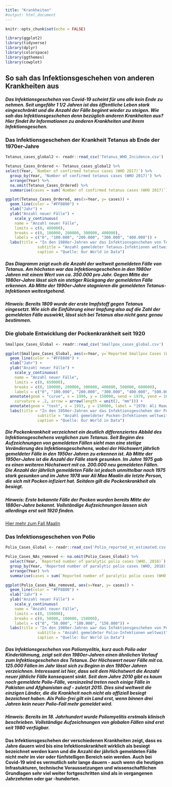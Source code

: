 ```yaml
---
title: "Krankheiten"
#output: html_document
---
```


```r
knitr::opts_chunk$set(echo = FALSE)

library(ggplot2)
library(tidyverse)
library(dplyr)
library(colorspace)
library(ggthemes)
library(cowplot)
```

## So sah das Infektionsgeschehen von anderen Krankheiten aus 

##### Das Infektionsgeschehen von Covid-19 scheint für uns alle kein Ende zu nehmen. Seit ungefähr 1 1/2 Jahren ist das öffentliche Leben stark eingeschränkt und die Anzahl der Fälle beginnt wieder zu steigen. Wie sah das Infektionsgeschehen denn bezüglich anderen Krankheiten aus? Hier findet ihr Informationen zu anderen Krankheiten und ihrem Infektionsgeschen.

### Das Infektionsgeschehen der Krankheit Tetanus ab Ende der 1970er-Jahre

```r
Tetanus_cases_global2 <- readr::read_csv('Tetanus_WHO_Incidence.csv')

Tetanus_Cases_Ordered <- Tetanus_cases_global2 %>%  
select(Year, `Number of confirmed tetanus cases (WHO 2017)`) %>%
  group_by(Year, 'Number of confirmed tetanus cases (WHO 2017)') %>%
  arrange(Year) %>%
  na.omit(Tetanus_Cases_Ordered) %>%
  summarise(cases = sum(`Number of confirmed tetanus cases (WHO 2017)`))

ggplot(Tetanus_Cases_Ordered, aes(x=Year, y= cases)) +
  geom_line(color = "#FF8800") +
  xlab("Jahr") +
  ylab("Anzahl neuer Fälle") +
    scale_y_continuous(
    name = "Anzahl neuer Fälle",
    limits = c(0, 400000),
    breaks = c(0, 100000, 200000, 300000, 400000),
    labels = c("0", "100.000", "200.000", "300.000", "400.000")) +
  labs(title = "In den 1980er-Jahren war das Infektionsgeschehen von Tetanus\nam höchsten. Auch heute treten noch Fälle auf",
              subtitle = "Anzahl gemeldeter Tetanus-Infektionen weltweit",
              caption = "Quelle: Our World in Data")
```

##### Das Diagramm zeigt euch die Anzahl der weltweit gemeldeten Fälle von Tetanus. Am höchsten war das Infektionsgeschehen in den 1980er Jahren mit einem Wert von ca. 350.000 pro Jahr. Gegen Mitte der 1980er-Jahre lässt sich ein stetiger Rückgang der gemeldeten Fälle erkennen. Ab Mitte der 1990er-Jahre stagnieren die gemeldeten Tetanus-Infektionen weitestgehend.
##### Hinweis: Bereits 1809 wurde der erste Impfstoff gegen Tetanus eingesetzt. Wie sich die Einführung einer Impfung also auf die Zahl der gemeldeten Fälle auswirkt, lässt sich bei Tetanus also nicht ganz genau bestimmen.

### Die globale Entwicklung der Pockenkrankheit seit 1920

```r
Smallpox_Cases_Global <- readr::read_csv('Smallpox_cases_global.csv')

ggplot(Smallpox_Cases_Global, aes(x=Year, y=`Reported Smallpox Cases (WHO, 2011)`)) +
  geom_line(color = "#FF8800") +
  xlab("Jahr") +
  ylab("Anzahl neuer Fälle") +
    scale_y_continuous(
    name = "Anzahl neuer Fälle",
    limits = c(0, 650000),
    breaks = c(0, 100000, 200000, 300000, 400000, 500000, 600000),
    labels = c("0", "100.000", "200.000", "300.000", "400.000", "500.000", "600.000")) +
  annotate(geom = "curve", x = 1990, y = 150000, xend = 1978, yend = 10000, 
    curvature = .2, arrow = arrow(length = unit(2, "mm"))) +
  annotate(geom = "text", x = 1993, y = 150000, label = "1978: Ali Maow Maalin\nist die letzte Person,\ndie sich mit Pocken\ninfiziert.", hjust = "left") +
  labs(title = "In den 1950er-Jahren war das Infektionsgeschehen der Pocken\nam höchsten. Ende der 1970er-Jahre wurde die Krankheit besiegt",
              subtitle = "Anzahl gemeldeter Pocken-Infektionen weltweit",
              caption = "Quelle: Our World in Data")

```

##### Die Pockenkrankheit verzeichnet ein deutlich differenziertes Abbild des Infektionsgeschehens verglichen zum Tetanus. Seit Beginn des Aufzeichnungen von gemeldeten Fällen sieht man eine stetige Veränderung des Infektionsgeschehens, wobei der Höchswert jährlich gemeldeter Fälle in den 1950er Jahren zu erkennen ist. Ab Mitte der 1950er-Jahre ist die Anzahl der Fälle stark gesunken. Im Jahre 1975 gab es einen weiteren Höchstwert mit ca. 200.000 neu gemeldeten Fällen. Die Anzahl der jährlich gemeldeten Fälle ist jedoch unmittelbar nach 1975 stark gesunken und im Jahre 1978 war Ali Mao Maalin die letzte Person, die sich mit Pocken infiziert hat. Seitdem gilt die Pockenkrankheit als besiegt.
##### Hinweis: Erste bekannte Fälle der Pocken wurden bereits Mitte der 1880er-Jahre bekannt. Vollständige Aufzeichnungen lassen sich allerdings erst seit 1920 finden.

[Hier mehr zum Fall Maalin](https://en.wikipedia.org/wiki/Ali_Maow_Maalin#Maalin's_case) 

### Das Infektionsgeschehen von Polio 

```r
Polio_Cases_Global <- readr::read_csv('Polio_reported_vs_estimated.csv')

Polio_Cases_NAs_removed <- na.omit(Polio_Cases_Global) %>%
  select(Year, `Reported number of paralytic polio cases (WHO, 2018)`) %>%
  group_by(Year, 'Reported number of paralytic polio cases (WHO, 2018)') %>%
  arrange(Year) %>%
  summarise(cases = sum(`Reported number of paralytic polio cases (WHO, 2018)`))

ggplot(Polio_Cases_NAs_removed, aes(x=Year, y= cases)) +
  geom_line(color = "#FF8800") +
  xlab("Jahr") +
  ylab("Anzahl neuer Fälle") +
    scale_y_continuous(
    name = "Anzahl neuer Fälle",
    limits = c(0, 150000),
    breaks = c(0, 50000, 100000, 150000),
    labels = c("0", "50.000", "100.000", "150.000")) +
  labs(title = "In den 1980er-Jahren war das Infektionsgeschehen von Polio\nam höchsten. Die letzten bekannten Fälle traten in Pakistan und Afghanistan auf.",
              subtitle = "Anzahl gemeldeter Polio-Infektionen weltweit",
              caption = "Quelle: Our World in Data")

```

##### Das Infektionsgeschehen von Poliomyelitis, kurz auch Polio oder Kinderlähmung, zeigt seit den 1980er-Jahren einen ähnlichen Verlauf zum Infektiosgeschehen des Tetanus. Der Höchswert neuer Fälle mit ca. 125.000 Fällen im Jahr lässt sich zu Beginn in den 1980er Jahren verzeichnen. Interessant ist hier, dass seit dem Höchstwert die Anzahl neuer jählichr Fälle konsequent sinkt. Seit dem Jahre 2010 gibt es kaum noch gemeldete Polio-Fälle, vereinzelnd treten noch einige Fälle in Pakistan und Afghanistan auf - zuletzt 2015. Dies sind weltweit die einzigen Länder, die die Krankheit noch nicht als offiziell besiegt bezeichnet haben. Als Polio-frei gilt ein Land erst, wenn binnen drei Jahren kein neuer Polio-Fall mehr gemeldet wird.
##### Hinweis: Bereits im 18. Jahrhundert wurde Poliomyelitis erstmals klinisch beschrieben. Vollständige Aufzeichnungen von globalen Fällen sind erst seit 1980 verfügbar.  

#### Das Infektionsgeschehen der verschiedenen Krankheiten zeigt, dass es Jahre dauern wird bis eine Infektionskrankheit wirklich als besiegt bezeichnet werden kann und die Anzahl der jährlich gemeldeten Fälle nicht mehr im vier oder fünfstelligen Bereich sein werden. Auch bei Covid-19 wird es vermutlich sehr lange dauern - auch wenn die heutigen Infrastukturen, technische Voraussetzungen und wissenschaftlichen Grundlagen sehr viel weiter fortgeschritten sind als in vergangenen Jahrzehnten oder gar -hunderten.
